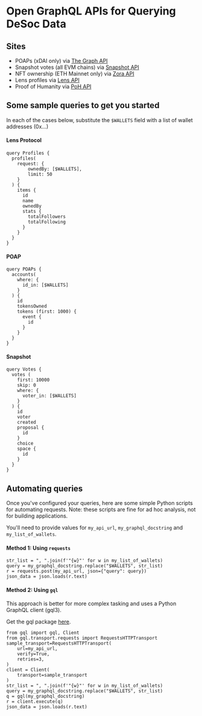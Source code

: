 # Open GraphQL APIs for Querying DeSoc Data

## Sites

- POAPs (xDAI only) via [The Graph API](https://api.thegraph.com/subgraphs/name/poap-xyz/poap-xdai)
- Snapshot votes (all EVM chains) via [Snapshot API](https://hub.snapshot.org/graphql/)
- NFT ownership (ETH Mainnet only) via [Zora API](https://api.zora.co/graphql)
- Lens profiles via [Lens API](https://api.lens.dev/)
- Proof of Humanity via [PoH API](https://api.poh.dev)

## Some sample queries to get you started

In each of the cases below, substitute the `$WALLETS` field with a list of wallet addresses (0x...)

#### Lens Protocol

```
query Profiles {
  profiles(
    request: { 
        ownedBy: [$WALLETS], 
        limit: 50 
    }
  ) {
    items {
      id
      name
      ownedBy
      stats {
        totalFollowers
        totalFollowing
      }
    }
  }
}
```

####  POAP

```
query POAPs {
  accounts(
    where: {
      id_in: [$WALLETS]
    }
  ) {
    id
    tokensOwned
    tokens (first: 1000) {
      event {
        id
      }
    }
  }
}
```

#### Snapshot

```
query Votes {
  votes (
    first: 10000
    skip: 0
    where: {
      voter_in: [$WALLETS]
    }
  ) {
    id
    voter
    created
    proposal {
      id
    }
    choice
    space {
      id
    }
  }
}
```

## Automating queries

Once you've configured your queries, here are some simple Python scripts for automating requests. 
Note: these scripts are fine for ad hoc analysis, not for building applications.

You'll need to provide values for `my_api_url`, `my_graphql_docstring` and `my_list_of_wallets`.

#### Method 1: Using `requests`

```
str_list = ", ".join(f'"{w}"' for w in my_list_of_wallets)
query = my_graphql_docstring.replace("$WALLETS", str_list)
r = requests.post(my_api_url, json={"query": query})
json_data = json.loads(r.text)
```

#### Method 2: Using `gql`

This approach is better for more complex tasking and uses a Python GraphQL client (gql3).

Get the gql package [here](https://gql.readthedocs.io/en/stable/).


```
from gql import gql, Client
from gql.transport.requests import RequestsHTTPTransport
sample_transport=RequestsHTTPTransport(
    url=my_api_url,
    verify=True,
    retries=3,
)
client = Client(
    transport=sample_transport
)
str_list = ", ".join(f'"{w}"' for w in my_list_of_wallets)
query = my_graphql_docstring.replace("$WALLETS", str_list)
q = gql(my_graphql_docstring)
r = client.execute(q)
json_data = json.loads(r.text)
```
